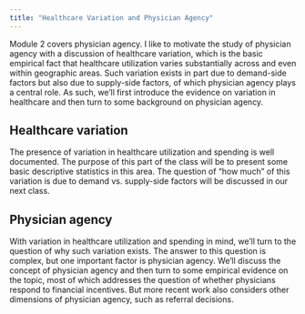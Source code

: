 ```yaml
---
title: "Healthcare Variation and Physician Agency"
---
```


Module 2 covers physician agency. I like to motivate the study of physician agency with a discussion of healthcare variation, which is the basic empirical fact that healthcare utilization varies substantially across and even within geographic areas. Such variation exists in part due to demand-side factors but also due to supply-side factors, of which physician agency plays a central role. As such, we'll first introduce the evidence on variation in healthcare and then turn to some background on physician agency.

## Healthcare variation

The presence of variation in healthcare utilization and spending is well documented. The purpose of this part of the class will be to present some basic descriptive statistics in this area. The question of "how much" of this variation is due to demand vs. supply-side factors will be discussed in our next class.

## Physician agency

With variation in healthcare utilization and spending in mind, we'll turn to the question of why such variation exists. The answer to this question is complex, but one important factor is physician agency. We'll discuss the concept of physician agency and then turn to some empirical evidence on the topic, most of which addresses the question of whether physicians respond to financial incentives. But more recent work also considers other dimensions of physician agency, such as referral decisions.



